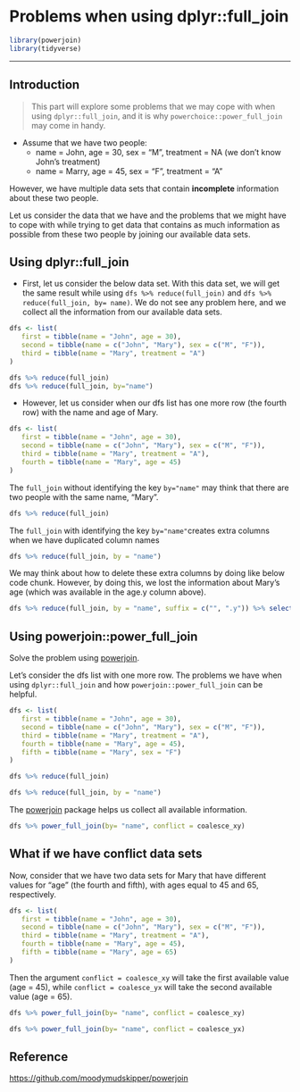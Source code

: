 # Problems when using  dplyr::full_join

```r
library(powerjoin)
library(tidyverse)
```


***
## Introduction

> This part will explore some problems that we may cope with when using `dplyr::full_join`, and it is why `powerchoice::power_full_join` may come in handy. 

- Assume that we have two people:
   - name = John, age = 30, sex = "M", treatment = NA (we don't know John's treatment)
   - name = Marry, age = 45, sex = "F", treatment = "A"
   
However, we have multiple data sets that contain **incomplete** information about these two people. 

Let us consider the data that we have and the problems that we might have to cope with while trying to get data that contains as much information as possible from these two people by joining our available data sets.
   
## Using dplyr::full_join
   
- First, let us consider the below data set. With this data set, we will get the same result while using `dfs %>% reduce(full_join)` and `dfs %>% reduce(full_join, by= name)`. We do not see any problem here, and we collect all the information from our available data sets. 

```r
dfs <- list(
   first = tibble(name = "John", age = 30),
   second = tibble(name = c("John", "Mary"), sex = c("M", "F")),
   third = tibble(name = "Mary", treatment = "A")
)

dfs %>% reduce(full_join)
dfs %>% reduce(full_join, by="name")
```
- However, let us consider when our dfs list has one more row (the fourth row) with the name and age of Mary. 

```r
dfs <- list(
   first = tibble(name = "John", age = 30),
   second = tibble(name = c("John", "Mary"), sex = c("M", "F")),
   third = tibble(name = "Mary", treatment = "A"),
   fourth = tibble(name = "Mary", age = 45)
)
```

The `full_join` without identifying the key `by="name"` may think that there are two people with the same name, "Mary". 
```r
dfs %>% reduce(full_join)
```
The `full_join` with identifying the key `by="name"`creates extra columns when we have duplicated column names

```r
dfs %>% reduce(full_join, by = "name")
```
We may think about how to delete these extra columns by doing like below code chunk. However, by doing this, we lost the information about Mary's age (which was available in the age.y column above).

```r
dfs %>% reduce(full_join, by = "name", suffix = c("", ".y")) %>% select(-ends_with(".y"))
```
## Using powerjoin::power_full_join

Solve the problem using [powerjoin](https://github.com/moodymudskipper/powerjoin).

Let's consider the dfs list with one more row. The problems we have when using `dplyr::full_join` and how `powerjoin::power_full_join` can be helpful.

```r
dfs <- list(
   first = tibble(name = "John", age = 30),
   second = tibble(name = c("John", "Mary"), sex = c("M", "F")),
   third = tibble(name = "Mary", treatment = "A"),
   fourth = tibble(name = "Mary", age = 45), 
   fifth = tibble(name = "Mary", sex = "F")
)
```

```r
dfs %>% reduce(full_join)
```

```r
dfs %>% reduce(full_join, by = "name")
```
The [powerjoin](https://github.com/moodymudskipper/powerjoin) package helps us collect all available information.

```r
dfs %>% power_full_join(by= "name", conflict = coalesce_xy)
```

## What if we have conflict data sets

Now, consider that we have two data sets for Mary that have different values for "age" (the fourth and fifth), with ages equal to 45 and 65, respectively.  

```r
dfs <- list(
   first = tibble(name = "John", age = 30),
   second = tibble(name = c("John", "Mary"), sex = c("M", "F")),
   third = tibble(name = "Mary", treatment = "A"),
   fourth = tibble(name = "Mary", age = 45), 
   fifth = tibble(name = "Mary", age = 65)
)
```

Then the argument `conflict = coalesce_xy` will take the first available value (age = 45), while `conflict = coalesce_yx` will take the second available value (age = 65).

```r
dfs %>% power_full_join(by= "name", conflict = coalesce_xy)
```
```r
dfs %>% power_full_join(by= "name", conflict = coalesce_yx)
```

## Reference

[https://github.com/moodymudskipper/powerjoin](https://github.com/moodymudskipper/powerjoin)


